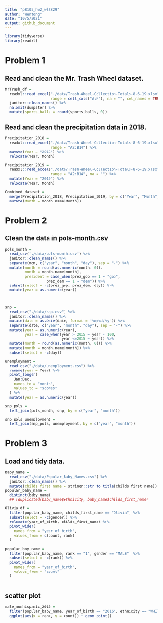 ```yaml
---
title: "p8105_hw2_wl2829"
author: "Wentong"
date: "10/5/2021"
output: github_document
---
```


```r
library(tidyverse)
library(readxl)
```

# Problem 1

## Read and clean the Mr. Trash Wheel dataset.
```r
MrTrash_df = 
  readxl::read_excel("./data/Trash-Wheel-Collection-Totals-8-6-19.xlsx", sheet = 1, 
                     range = cell_cols("A:N"), na = "", col_names = TRUE) %>% 
  janitor::clean_names() %>% 
  na.omit(dumpster) %>% 
  mutate(sports_balls = round(sports_balls, 0))
```

## Read and clean the precipitation data in 2018.

```r
Precipitation_2018 = 
  readxl::read_excel("./data/Trash-Wheel-Collection-Totals-8-6-19.xlsx", sheet = 5, 
                     range = "A2:B14") %>% 
  mutate(Year = "2018") %>%
  relocate(Year, Month)

Precipitation_2019 =
  readxl::read_excel("./data/Trash-Wheel-Collection-Totals-8-6-19.xlsx", sheet = 4, 
                     range = "A2:B14", na = "") %>% 
  mutate(Year = "2019") %>% 
  relocate(Year, Month)

Combined_dataset = 
  merge(Precipitation_2018, Precipitation_2019, by = c("Year", "Month", "Total"), all = TRUE) %>% 
  mutate(Month = month.name[Month])
```

# Problem 2

## Clean the data in pols-month.csv
```r
pols_month = 
  read_csv("./data/pols-month.csv") %>% 
  janitor::clean_names() %>% 
  separate(mon, c("year", "month", "day"), sep = "-") %>%
  mutate(month = round(as.numeric(month, 0)),
         month = month.name[month], 
         president = case_when(prez_gop == 1 ~ "gop", 
                   prez_dem == 1 ~ "dem")) %>% 
  subset(select = -c(prez_gop, prez_dem, day)) %>% 
  mutate(year = as.numeric(year))



snp = 
  read_csv("./data/snp.csv") %>% 
  janitor::clean_names() %>%
  mutate(date = as.Date(date, format = "%m/%d/%y")) %>% 
  separate(date, c("year", "month", "day"), sep = "-") %>%
  mutate(year = as.numeric(year),
         year = case_when(year > 2015 ~ year - 100,
                          year <=2015 ~ year)) %>% 
  mutate(month = round(as.numeric(month, 0))) %>% 
  mutate(month = month.name[month]) %>% 
  subset(select = -c(day))

unemployment = 
  read_csv("./data/unemployment.csv") %>% 
  rename(year = Year) %>% 
  pivot_longer(
    Jan:Dec,
    names_to = "month",
    values_to = "scores"
  ) %>% 
  mutate(year = as.numeric(year))

snp_pols = 
  left_join(pols_month, snp, by = c("year", "month"))

snp_pols_unemployment = 
  left_join(snp_pols, unemployment, by = c("year", "month"))

```

# Problem 3

## Load and tidy data.
```r
baby_name = 
  read_csv("./data/Popular_Baby_Names.csv") %>% 
  janitor::clean_names() %>% 
  mutate(childs_first_name = stringr::str_to_title(childs_first_name))
popular_baby_name =
  distinct(baby_name)
  ## !duplicated(baby_name$ethnicity, baby_name$childs_first_name)

Olivia_df = 
  filter(popular_baby_name, childs_first_name == "Olivia") %>% 
  subset(select = -c(gender)) %>% 
  relocate(year_of_birth, childs_first_name) %>% 
  pivot_wider(
    names_from = "year_of_birth",
    values_from = c(count, rank)
  )
  
popular_boy_name =   
  filter(popular_baby_name, rank == "1", gender == "MALE") %>%
  subset(select = -c(rank)) %>% 
  pivot_wider(
    names_from = "year_of_birth",
    values_from = "count"
  )
  
```

## scatter plot
```r
male_nonhispanic_2016 = 
  filter(popular_baby_name, year_of_birth == "2016", ethnicity == "WHITE NON HISPANIC", gender == "MALE") %>% 
  ggplot(aes(x = rank, y = count)) + geom_point()
```

